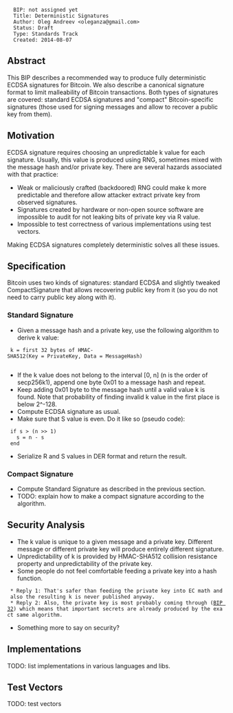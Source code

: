 <pre>
  BIP: not assigned yet
  Title: Deterministic Signatures
  Author: Oleg Andreev <oleganza@gmail.com>
  Status: Draft
  Type: Standards Track
  Created: 2014-08-07
</pre>

==Abstract==

This BIP describes a recommended way to produce fully deterministic ECDSA signatures for Bitcoin.
We also describe a canonical signature format to limit malleability of Bitcoin transactions.
Both types of signatures are covered: standard ECDSA signatures and "compact" Bitcoin-specific signatures 
(those used for signing messages and allow to recover a public key from them).


==Motivation==

ECDSA signature requires choosing an unpredictable k value for each signature. Usually, this value is produced using RNG, sometimes mixed with the message hash and/or private key. There are several hazards associated with that practice:

* Weak or maliciously crafted (backdoored) RNG could make k more predictable and therefore allow attacker extract private key from observed signatures.
* Signatures created by hardware or non-open source software are impossible to audit for not leaking bits of private key via R value.
* Impossible to test correctness of various implementations using test vectors.

Making ECDSA signatures completely deterministic solves all these issues.


==Specification==

Bitcoin uses two kinds of signatures: standard ECDSA and slightly tweaked CompactSignature that allows recovering public key from it (so you do not need to carry public key along with it).

===Standard Signature===

* Given a message hash and a private key, use the following algorithm to derive k value:

  k = first 32 bytes of HMAC-SHA512(Key = PrivateKey, Data = MessageHash)
  
* If the k value does not belong to the interval [0, n] (n is the order of secp256k1), append one byte 0x01 to a message hash and repeat.
* Keep adding 0x01 byte to the message hash until a valid value k is found. Note that probability of finding invalid k value in the first place is below 2^-128.
* Compute ECDSA signature as usual.
* Make sure that S value is even. Do it like so (pseudo code):

  if s > (n >> 1)
    s = n - s
  end

* Serialize R and S values in DER format and return the result.

===Compact Signature===

* Compute Standard Signature as described in the previous section.
* TODO: explain how to make a compact signature according to the algorithm.


==Security Analysis==

* The k value is unique to a given message and a private key. Different message or different private key will produce entirely different signature.
* Unpredictability of k is provided by HMAC-SHA512 collision resistance property and unpredictability of the private key.
* Some people do not feel comfortable feeding a private key into a hash function.
  * Reply 1: That's safer than feeding the private key into EC math and also the resulting k is never published anyway. 
  * Reply 2: Also, the private key is most probably coming through ([[bip-0032.mediawiki|BIP 32]]) which means that important secrets are already produced by the exact same algorithm.

* Something more to say on security?


==Implementations==

TODO: list implementations in various languages and libs.


==Test Vectors==

TODO: test vectors